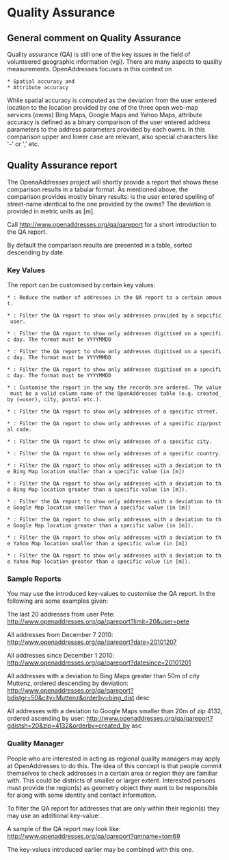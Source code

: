 = Quality Assurance =
== General comment on Quality Assurance ==
Quality assurance (QA) is still one of the key issues in the field of volunteered geographic information (vgi). There are many aspects to quality measurements. OpenAddresses focuses in this context on 
 * Spatial accuracy and
 * Attribute accuracy

While spatial accuracy is computed as the deviation from the user entered location to the location provided by one of the three open web-map services (owms) Bing Maps, Google Maps and Yahoo Maps, attribute accuracy is defined as a binary comparison of the user entered address parameters to the address parameters provided by each owms. In this comparison upper and lower case are relevant, also special characters like '-' or ',' etc.

== Quality Assurance report ==
The OpenaAddresses project will shortly provide a report that shows these comparison results in a tabular format. As mentioned above, the comparison provides mostly binary results: is the user entered spelling of street-name identical to the one provided by the owms? The deviation is provided in metric units as [m].

Call  http://www.openaddresses.org/qa/qareport for a short introduction to the QA report.

By default the comparison results are presented in a table, sorted descending by date.

=== Key Values ===
The report can be customised by certain key values:

 * {{{limit}}}: Reduce the number of addresses in the QA report to a certain amount.

 * {{{user}}}: Filter the QA report to show only addresses provided by a sepcific user.

 * {{{date}}}: Filter the QA report to show only addresses digitised on a specific day. The format must be YYYYMMDD

 * {{{datesince}}}: Filter the QA report to show only addresses digitised on a specific day. The format must be YYYYMMDD

 * {{{datesince}}}: Filter the QA report to show only addresses digitised on a specific day. The format must be YYYYMMDD

 * {{{orderby}}}: Customise the report in the way the records are ordered. The value must be a valid column name of the OpenAddresses table (e.g. created_by (=user), city, postal etc.).

 * {{{street}}}: Filter the QA report to show only addresses of a specific street.

 * {{{zip}}}: Filter the QA report to show only addresses of a specific zip/postal code.

 * {{{city}}}: Filter the QA report to show only addresses of a specific city.

 * {{{country}}}: Filter the QA report to show only addresses of a specific country.

 * {{{bdistsh}}}: Filter the QA report to show only addresses with a deviation to the Bing Map location smaller than a specific value (in [m])

 * {{{bdistgr}}}: Filter the QA report to show only addresses with a deviation to the Bing Map location greater than a specific value (in [m]).

 * {{{gdistsh}}}: Filter the QA report to show only addresses with a deviation to the Google Map location smaller than a specific value (in [m])

 * {{{gdistgr}}}: Filter the QA report to show only addresses with a deviation to the Google Map location greater than a specific value (in [m]).

 * {{{ydistsh}}}: Filter the QA report to show only addresses with a deviation to the Yahoo Map location smaller than a specific value (in [m])

 * {{{ydistgr}}}: Filter the QA report to show only addresses with a deviation to the Yahoo Map location greater than a specific value (in [m]).


=== Sample Reports ===
You may use the introduced key-values to customise the QA report. In the following are some examples given:


The last 20 addresses from user Pete:  
http://www.openaddresses.org/qa/qareport?limit=20&user=pete


All addresses from December 7 2010:
http://www.openaddresses.org/qa/qareport?date=20101207


All addresses since December 1 2010:
http://www.openaddresses.org/qa/qareport?datesince=20101201


All addresses with a deviation to Bing Maps greater than 50m of city Muttenz, ordered descending by deviation:
http://www.openaddresses.org/qa/qareport?bdistgr=50&city=Muttenz&orderby=bing_dist desc


All addresses with a deviation to Google Maps smaller than 20m of zip 4132, ordered ascending by user:
http://www.openaddresses.org/qa/qareport?gdistsh=20&zip=4132&orderby=created_by asc


=== Quality Manager ===

People who are interested in acting as regional quality managers may apply at OpenAddresses to do this. The idea of this concept is that people commit themselves to check addresses in a certain area or region they are familiar with. This could be districts of smaller or larger extent.
Interested persons must provide the region(s) as geometry object they want to be responsible for along with some identity and contact information.

To filter the QA report for addresses that are only within their region(s) they may use an additional key-value: {{{qmname}}}.

A sample of the QA report may look like: 
http://www.openaddresses.org/qa/qareport?qmname=tom69

The key-values introduced earlier may be combined with this one.